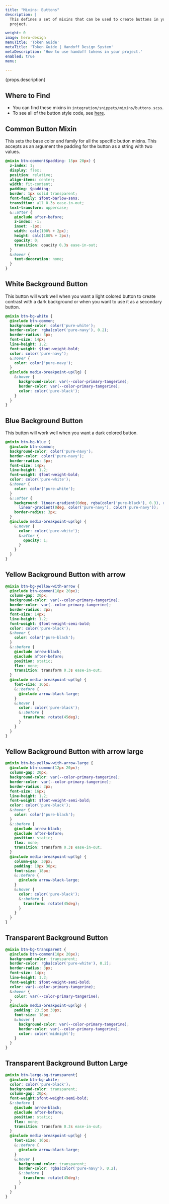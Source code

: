 ```yaml
---
title: "Mixins: Buttons"
description: | 
  This defines a set of mixins that can be used to create buttons in your 
  project.

weight: 0
image: hero-design
menuTitle: 'Token Guide'
metaTitle: 'Token Guide | Handoff Design System'
metaDescription: 'How to use handoff tokens in your project.'
enabled: true
menu: 

---
```


<Hero title={props.title} image={false}>
  <p>{props.description}</p>
</Hero>

## Where to Find

- You can find these mixins in `integration/snippets/mixins/buttons.scss`.
- To see all of the button style code, see [here](/guidelines/styles/buttons/).

## Common Button Mixin
This sets the base color and family for all the specific button mixins. This 
accepts as an argument the padding for the button as a string with two values.

```scss title="Set color and font family"
@mixin btn-common($padding: 15px 20px) {
  z-index: 1;
  display: flex;
  position: relative;
  align-items: center;
  width: fit-content;
  padding: $padding;
  border: 1px solid transparent;
  font-family: $font-barlow-sans;
  transition: all 0.3s ease-in-out;
  text-transform: uppercase;
  &::after {
    @include after-before;
    z-index: -1;
    inset: -1px;
    width: calc(100% + 2px);
    height: calc(100% + 2px);
    opacity: 0;
    transition: opacity 0.3s ease-in-out;
  }
  &:hover {
    text-decoration: none;
  }
}
```

## White Background Button
This button will work well when you want a light colored button to create
contrast with a dark background or when you want to use it as a secondary
button.

```scss title="White Background Button"
@mixin btn-bg-white {
  @include btn-common;
  background-color: color('pure-white');
  border-color: rgba(color('pure-navy'), 0.2);
  border-radius: 3px;
  font-size: 14px;
  line-height: 1.2;
  font-weight: $font-weight-bold;
  color: color('pure-navy');
  &:hover {
    color: color('pure-navy');
  }
  @include media-breakpoint-up(lg) {
    &:hover {
      background-color: var(--color-primary-tangerine);
      border-color: var(--color-primary-tangerine);
      color: color('pure-black');
    }
  }
}
```

## Blue Background Button
This button will work well when you want a dark colored button.

```scss title="Blue Background Button"
@mixin btn-bg-blue {
  @include btn-common;
  background-color: color('pure-navy');
  border-color: color('pure-navy');
  border-radius: 3px;
  font-size: 14px;
  line-height: 1.2;
  font-weight: $font-weight-bold;
  color: color('pure-white');
  &:hover {
    color: color('pure-white');
  }
  &::after {
    background: linear-gradient(0deg, rgba(color('pure-black'), 0.3), rgba(color('pure-black'), 0.3)),
      linear-gradient(0deg, color('pure-navy'), color('pure-navy'));
    border-radius: 3px;
  }
  @include media-breakpoint-up(lg) {
    &:hover {
      color: color('pure-white');
      &:after {
        opacity: 1;
      }
    }
  }
}
```

## Yellow Background Button with arrow

```scss title="Yellow Background Button with Arrow"
@mixin btn-bg-yellow-with-arrow {
  @include btn-common(18px 20px);
  column-gap: 20px;
  background-color: var(--color-primary-tangerine);
  border-color: var(--color-primary-tangerine);
  border-radius: 3px;
  font-size: 14px;
  line-height: 1.2;
  font-weight: $font-weight-semi-bold;
  color: color('pure-black');
  &:hover {
    color: color('pure-black');
  }
  &::before {
    @include arrow-black;
    @include after-before;
    position: static;
    flex: none;
    transition: transform 0.3s ease-in-out;
  }
  @include media-breakpoint-up(lg) {
    font-size: 16px;
    &::before {
      @include arrow-black-large;
    }
    &:hover {
      color: color('pure-black');
      &::before {
        transform: rotate(45deg);
      }
    }
  }
}
```

## Yellow Background Button with arrow large

```scss title="Yellow Background Button with Arrow Large"
@mixin btn-bg-yellow-with-arrow-large {
  @include btn-common(12px 20px);
  column-gap: 20px;
  background-color: var(--color-primary-tangerine);
  border-color: var(--color-primary-tangerine);
  border-radius: 3px;
  font-size: 16px;
  line-height: 1.2;
  font-weight: $font-weight-semi-bold;
  color: color('pure-black');
  &:hover {
    color: color('pure-black');
  }
  &::before {
    @include arrow-black;
    @include after-before;
    position: static;
    flex: none;
    transition: transform 0.3s ease-in-out;
  }
  @include media-breakpoint-up(lg) {
    column-gap: 30px;
    padding: 19px 30px;
    font-size: 18px;
    &::before {
      @include arrow-black-large;
    }
    &:hover {
      color: color('pure-black');
      &::before {
        transform: rotate(45deg);
      }
    }
  }
}
```

## Transparent Background Button

```scss title="Transparent Background Button"
@mixin btn-bg-transparent {
  @include btn-common(18px 20px);
  background-color: transparent;
  border-color: rgba(color('pure-white'), 0.2);
  border-radius: 3px;
  font-size: 14px;
  line-height: 1.2;
  font-weight: $font-weight-semi-bold;
  color: var(--color-primary-tangerine);
  &:hover {
    color: var(--color-primary-tangerine);
  }
  @include media-breakpoint-up(lg) {
    padding: 23.5px 30px;
    font-size: 18px;
    &:hover {
      background-color: var(--color-primary-tangerine);
      border-color: var(--color-primary-tangerine);
      color: color('midnight');
    }
  }
}
```

## Transparent Background Button Large

```scss title="Transparent Background Button Large"
@mixin btn-large-bg-transparent{
  @include btn-bg-white;
  color: color('pure-black');
  background-color: transparent;
  column-gap: 20px;
  font-weight:$font-weight-semi-bold;
  &::before {
    @include arrow-black;
    @include after-before;
    position: static;
    flex: none;
    transition: transform 0.3s ease-in-out;
  }
  @include media-breakpoint-up(lg) {
    font-size: 16px;
    &::before {
      @include arrow-black-large;
    }
    &:hover {
      background-color: transparent;
      border-color: rgba(color('pure-navy'), 0.2);
      &::before {
        transform: rotate(45deg);
      }
    }
  }
}
```